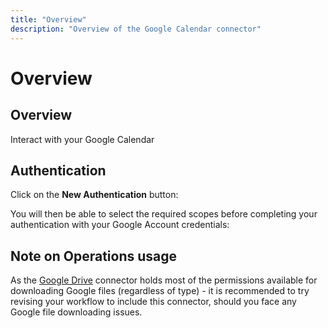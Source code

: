 ```yaml
---
title: "Overview"
description: "Overview of the Google Calendar connector"
---
```


# Overview

## Overview

Interact with your Google Calendar

## Authentication

Click on the **New Authentication** button:

You will then be able to select the required scopes before completing your authentication with your Google Account credentials:

## Note on Operations usage

As the [Google Drive](/connectors/service/google-drive/) connector holds most of the permissions available for downloading Google files (regardless of type) - it is recommended to try revising your workflow to include this connector, should you face any Google file downloading issues.
